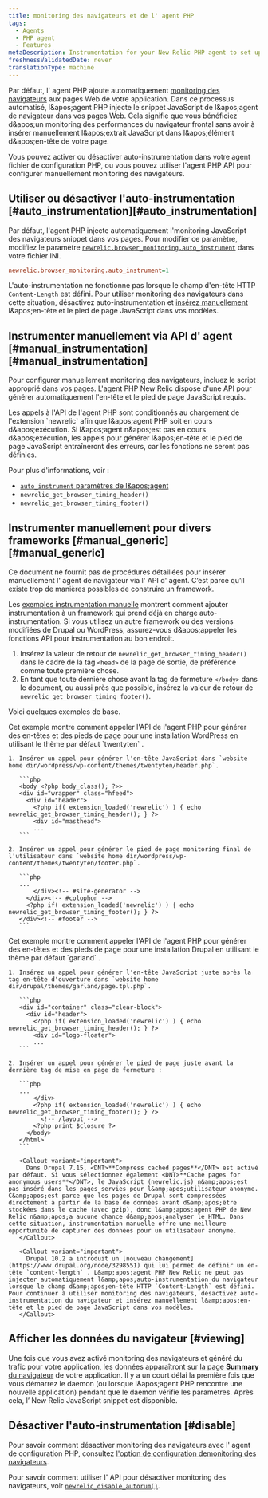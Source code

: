 ```yaml
---
title: monitoring des navigateurs et de l' agent PHP
tags:
  - Agents
  - PHP agent
  - Features
metaDescription: Instrumentation for your New Relic PHP agent to set up browser monitoring.
freshnessValidatedDate: never
translationType: machine
---
```


Par défaut, l' agent PHP ajoute automatiquement [monitoring des navigateurs](/docs/browser/new-relic-browser/getting-started/introduction-new-relic-browser) aux pages Web de votre application. Dans ce processus automatisé, l&amp;apos;agent PHP injecte le snippet JavaScript de l&amp;apos;agent de navigateur dans vos pages Web. Cela signifie que vous bénéficiez d&amp;apos;un monitoring des performances du navigateur frontal sans avoir à insérer manuellement l&amp;apos;extrait JavaScript dans l&amp;apos;élément d&amp;apos;en-tête de votre page.

Vous pouvez activer ou désactiver auto-instrumentation dans votre agent fichier de configuration PHP, ou vous pouvez utiliser l'agent PHP API pour configurer manuellement monitoring des navigateurs.

## Utiliser ou désactiver l'auto-instrumentation [#auto\_instrumentation][#auto_instrumentation]

Par défaut, l'agent PHP injecte automatiquement l'monitoring JavaScript des navigateurs snippet dans vos pages. Pour modifier ce paramètre, modifiez le paramètre [`newrelic.browser_monitoring.auto_instrument`](/docs/apm/agents/php-agent/configuration/php-agent-configuration/#inivar-autorum) dans votre fichier INI.

```ini
newrelic.browser_monitoring.auto_instrument=1
```

L'auto-instrumentation ne fonctionne pas lorsque le champ d'en-tête HTTP `Content-Length` est défini. Pour utiliser monitoring des navigateurs dans cette situation, désactivez auto-instrumentation et [insérez manuellement](#manual_instrumentation) l&amp;apos;en-tête et le pied de page JavaScript dans vos modèles.

## Instrumenter manuellement via API d' agent [#manual\_instrumentation][#manual_instrumentation]

Pour configurer manuellement monitoring des navigateurs, incluez le script approprié dans vos pages. L'agent PHP New Relic dispose d'une API pour générer automatiquement l'en-tête et le pied de page JavaScript requis.

<Callout variant="important">
  Les appels à l'API de l'agent PHP sont conditionnés au chargement de l'extension `newrelic` afin que l&amp;apos;agent PHP soit en cours d&amp;apos;exécution. Si l&amp;apos;agent n&amp;apos;est pas en cours d&amp;apos;exécution, les appels pour générer l&amp;apos;en-tête et le pied de page JavaScript entraîneront des erreurs, car les fonctions ne seront pas définies.
</Callout>

Pour plus d'informations, voir :

* [`auto_instrument` paramètres de l&amp;apos;agent](/docs/agents/php-agent/configuration/php-agent-configuration#inivar-autorum)
* `newrelic_get_browser_timing_header()`
* `newrelic_get_browser_timing_footer()`

## Instrumenter manuellement pour divers frameworks [#manual\_generic][#manual_generic]

Ce document ne fournit pas de procédures détaillées pour insérer manuellement l' agent de navigateur via l' API d' agent. C’est parce qu’il existe trop de manières possibles de construire un framework.

Les [exemples instrumentation manuelle](#manual_examples) montrent comment ajouter instrumentation à un framework qui prend déjà en charge auto-instrumentation. Si vous utilisez un autre framework ou des versions modifiées de Drupal ou WordPress, assurez-vous d&amp;apos;appeler les fonctions API pour instrumentation au bon endroit.

1. Insérez la valeur de retour de `newrelic_get_browser_timing_header()` dans le cadre de la tag `<head>` de la page de sortie, de préférence comme toute première chose.
2. En tant que toute dernière chose avant la tag de fermeture `</body>` dans le document, ou aussi près que possible, insérez la valeur de retour de `newrelic_get_browser_timing_footer()`.

Voici quelques exemples de base.

<CollapserGroup>
  <Collapser id="manual_wp" title="WordPress">
    Cet exemple montre comment appeler l'API de l'agent PHP pour générer des en-têtes et des pieds de page pour une installation WordPress en utilisant le thème par défaut `twentyten` .

    1. Insérer un appel pour générer l'en-tête JavaScript dans `website home dir/wordpress/wp-content/themes/twentyten/header.php`.

       ```php
       <body <?php body_class(); ?>>
       <div id="wrapper" class="hfeed">
         <div id="header">
           <?php if( extension_loaded('newrelic') ) { echo newrelic_get_browser_timing_header(); } ?>
           <div id="masthead">
           ...
       ```

    2. Insérer un appel pour générer le pied de page monitoring final de l'utilisateur dans `website home dir/wordpress/wp-content/themes/twentyten/footer.php`.

       ```php
       ...
           </div><!-- #site-generator -->
         </div><!-- #colophon -->
         <?php if( extension_loaded('newrelic') ) { echo newrelic_get_browser_timing_footer(); } ?>
       </div><!-- #footer -->
       ```
  </Collapser>

  <Collapser id="manual_drupal" title="Drupal">
    Cet exemple montre comment appeler l'API de l'agent PHP pour générer des en-têtes et des pieds de page pour une installation Drupal en utilisant le thème par défaut `garland` .

    1. Insérez un appel pour générer l'en-tête JavaScript juste après la tag en-tête d'ouverture dans `website home dir/drupal/themes/garland/page.tpl.php`.

       ```php
       <div id="container" class="clear-block">
         <div id="header">
           <?php if( extension_loaded('newrelic') ) { echo newrelic_get_browser_timing_header(); } ?>
           <div id="logo-floater">
           ...
       ```

    2. Insérer un appel pour générer le pied de page juste avant la dernière tag de mise en page de fermeture :

       ```php
       ...
           </div>
           <?php if( extension_loaded('newrelic') ) { echo newrelic_get_browser_timing_footer(); } ?>
             <!-- /layout -->
           <?php print $closure ?>
         </body>
       </html>
       ```

       <Callout variant="important">
         Dans Drupal 7.15, <DNT>**Compress cached pages**</DNT> est activé par défaut. Si vous sélectionnez également <DNT>**Cache pages for anonymous users**</DNT>, le JavaScript (newrelic.js) n&amp;apos;est pas inséré dans les pages servies pour l&amp;apos;utilisateur anonyme. C&amp;apos;est parce que les pages de Drupal sont compressées directement à partir de la base de données avant d&amp;apos;être stockées dans le cache (avec gzip), donc l&amp;apos;agent PHP de New Relic n&amp;apos;a aucune chance d&amp;apos;analyser le HTML. Dans cette situation, instrumentation manuelle offre une meilleure opportunité de capturer des données pour un utilisateur anonyme.
       </Callout>

       <Callout variant="important">
         Drupal 10.2 a introduit un [nouveau changement](https://www.drupal.org/node/3298551) qui lui permet de définir un en-tête `content-length` . L&amp;apos;agent PHP New Relic ne peut pas injecter automatiquement l&amp;apos;auto-instrumentation du navigateur lorsque le champ d&amp;apos;en-tête HTTP `Content-Length` est défini. Pour continuer à utiliser monitoring des navigateurs, désactivez auto-instrumentation du navigateur et insérez manuellement l&amp;apos;en-tête et le pied de page JavaScript dans vos modèles.
       </Callout>
  </Collapser>
</CollapserGroup>

## Afficher les données du navigateur [#viewing]

Une fois que vous avez activé monitoring des navigateurs et généré du trafic pour votre application, les données apparaîtront sur [la page <DNT>**Summary**</DNT> du navigateur](/docs/browser/new-relic-browser/getting-started/browser-overview-page-website-performance-summary) de votre application. Il y a un court délai la première fois que vous démarrez le daemon (ou lorsque l&amp;apos;agent PHP rencontre une nouvelle application) pendant que le daemon vérifie les paramètres. Après cela, l’ New Relic JavaScript snippet est disponible.

## Désactiver l'auto-instrumentation [#disable]

Pour savoir comment désactiver monitoring des navigateurs avec l' agent de configuration PHP, consultez [l'option de configuration demonitoring des navigateurs](/docs/agents/php-agent/configuration/php-agent-configuration#inivar-autorum).

Pour savoir comment utiliser l' API pour désactiver monitoring des navigateurs, voir [`newrelic_disable_autorum()`](/docs/agents/php-agent/php-agent-api/newrelic_disable_autorum).